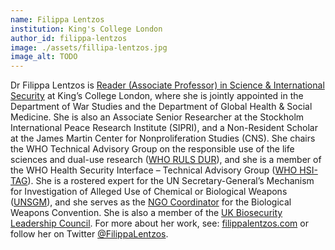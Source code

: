 ---
name: Filippa Lentzos
institution: King's College London
author_id: filippa-lentzos
image: ./assets/fillipa-lentzos.jpg
image_alt: TODO
---

Dr Filippa Lentzos is [Reader (Associate Professor) in Science & International Security](https://www.kcl.ac.uk/people/filippa-lentzos) at King’s College London, where she is jointly appointed in the Department of War Studies and the Department of Global Health & Social Medicine. She is also an Associate Senior Researcher at the Stockholm International Peace Research Institute (SIPRI), and a Non-Resident Scholar at the James Martin Center for Nonproliferation Studies (CNS). She chairs the WHO Technical Advisory Group on the responsible use of the life sciences and dual-use research ([WHO RULS DUR](https://www.who.int/groups/technical-advisory-group-on-the-responsible-use-of-the-life-sciences-and-dual-use-research-(tag-ruls-dur))), and she is a member of the WHO Health Security Interface – Technical Advisory Group ([WHO HSI-TAG](https://www.who.int/about/people/biography/filippa-lentzos)). She is a rostered expert for the UN Secretary-General’s Mechanism for Investigation of Alleged Use of Chemical or Biological Weapons ([UNSGM](https://disarmament.unoda.org/wmd/secretary-general-mechanism/)), and she serves as the [NGO Coordinator](https://www.filippalentzos.com/?page_id=1038) for the Biological Weapons Convention. She is also a member of the [UK Biosecurity Leadership Council](https://www.gov.uk/government/news/first-meeting-of-uk-science-champions-to-cement-uk-leadership-in-safe-responsible-biology-breakthroughs).  For more about her work, see: [filippalentzos.com](https://www.filippalentzos.com) or follow her on Twitter [@FilippaLentzos](https://twitter.com/FilippaLentzos).

